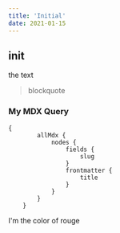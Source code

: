```yaml
---
title: 'Initial'
date: 2021-01-15
---
```


## init
the text
> blockquote

### My MDX Query
```
{
		allMdx {
			nodes {
				fields {
					slug
				}
				frontmatter {
					title
				}
			}
		}
	}
```

<div style={{color: 'salmon'}}>I'm the color of rouge</div>